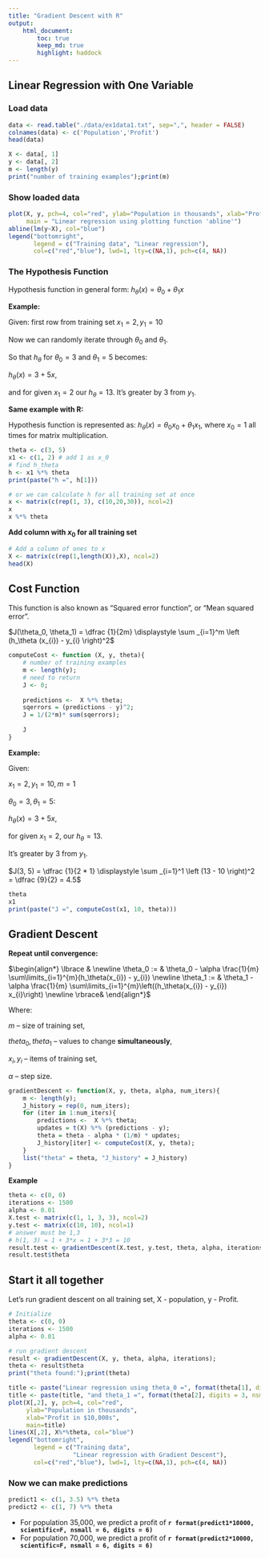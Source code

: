 ```yaml
---
title: "Gradient Descent with R"
output: 
    html_document:
        toc: true
        keep_md: true
        highlight: haddock
---
```



## Linear Regression with One Variable


### Load data


```r
data <- read.table("./data/ex1data1.txt", sep=",", header = FALSE)
colnames(data) <- c('Population','Profit')
head(data)

X <- data[, 1]
y <- data[, 2]
m <- length(y)
print("number of training examples");print(m)
```


### Show loaded data

```r
plot(X, y, pch=4, col="red", ylab="Population in thousands", xlab="Profit in $10,000s",
     main = "Linear regression using plotting function 'abline'")
abline(lm(y~X), col="blue")
legend("bottomright", 
       legend = c("Training data", "Linear regression"), 
       col=c("red","blue"), lwd=1, lty=c(NA,1), pch=c(4, NA))
```


### The Hypothesis Function

Hypothesis function in general form: $h_\theta(x) = \theta_0 + \theta_1 x$

**Example:**

Given: first row from training set $x_1 = 2, y_1 = 10$

Now we can randomly iterate through $\theta_0$ and $\theta_1$.

So that $h_\theta$ for $\theta_0=3$ and $\theta_1=5$ becomes:

$h_\theta(x) = 3 + 5 x,$

and for given $x_1 = 2$ our $h_\theta = 13$. It's greater by 3 from $y_1$.

**Same example with R:**

Hypothesis function is represented as: $h_\theta(x) = \theta_0 x_0 + \theta_1 x_1$, where $x_0 = 1$ all times for matrix multiplication.

```r
theta <- c(3, 5)
x1 <- c(1, 2) # add 1 as x_0
# find h_theta
h <- x1 %*% theta 
print(paste("h =", h[1]))

# or we can calculate h for all training set at once
x <- matrix(c(rep(1, 3), c(10,20,30)), ncol=2)
x
x %*% theta
```

**Add column with $x_0$ for all training set**

```r
# Add a column of ones to x
X <- matrix(c(rep(1,length(X)),X), ncol=2)
head(X)
```

## Cost Function

This function is also known as "Squared error function", or "Mean squared error".

$J(\theta_0, \theta_1) = \dfrac {1}{2m} \displaystyle \sum _{i=1}^m \left (h_\theta (x_{i}) - y_{i} \right)^2$


```r
computeCost <- function (X, y, theta){
    # number of training examples
    m <- length(y);
    # need to return
    J <- 0;
    
    predictions <-  X %*% theta;
    sqerrors = (predictions - y)^2;
    J = 1/(2*m)* sum(sqerrors);
    
    J
}
```

**Example:**

Given:

$x_1 = 2, y_1 = 10, m = 1$

$\theta_0=3, \theta_1=5$:

$h_\theta(x) = 3 + 5 x,$

for given $x_1 = 2$, our $h_\theta = 13$. 

It's greater by 3 from $y_1$.


$J(3, 5) = \dfrac {1}{2 * 1} \displaystyle \sum _{i=1}^1 \left (13 - 10 \right)^2 = \dfrac {9}{2} = 4.5$

```r
theta
x1
print(paste("J =", computeCost(x1, 10, theta)))
```

## Gradient Descent

**Repeat until convergence:** 

$\begin{align*}
\lbrace & \newline 
\theta_0 := & \theta_0 - \alpha \frac{1}{m} \sum\limits_{i=1}^{m}(h_\theta(x_{i}) - y_{i}) \newline
\theta_1 := & \theta_1 - \alpha \frac{1}{m} \sum\limits_{i=1}^{m}\left((h_\theta(x_{i}) - y_{i}) x_{i}\right) \newline
\rbrace&
\end{align*}$

Where:

$m$ – size of training set,

$theta_0, theta_1$ – values to change **simultaneously**,

$x_i, y_i$ – items of training set,

$\alpha$ – step size.

```r
gradientDescent <- function(X, y, theta, alpha, num_iters){
    m <- length(y);  
    J_history = rep(0, num_iters);
    for (iter in 1:num_iters){
        predictions <-  X %*% theta;
        updates = t(X) %*% (predictions - y);
        theta = theta - alpha * (1/m) * updates;
        J_history[iter] <- computeCost(X, y, theta);
    }
    list("theta" = theta, "J_history" = J_history)  
}

```

**Example**

```r
theta <- c(0, 0)
iterations <- 1500
alpha <- 0.01
X.test <- matrix(c(1, 1, 3, 3), ncol=2)
y.test <- matrix(c(10, 10), ncol=1)
# answer must be 1,3
# h(1, 3) = 1 + 3*x = 1 + 3*3 = 10
result.test <- gradientDescent(X.test, y.test, theta, alpha, iterations)
result.test$theta
```


## Start it all together

Let's run gradient descent on all training set, X - population, y - Profit.


```r
# Initialize 
theta <- c(0, 0)
iterations <- 1500
alpha <- 0.01

# run gradient descent
result <- gradientDescent(X, y, theta, alpha, iterations);
theta <- result$theta
print("theta found:");print(theta)
```

```r
title <- paste("Linear regression using theta_0 =", format(theta[1], digits = 3, nsmall=3))
title <- paste(title, "and theta_1 =", format(theta[2], digits = 3, nsmall=3))
plot(X[,2], y, pch=4, col="red", 
     ylab="Population in thousands", 
     xlab="Profit in $10,000s", 
     main=title)
lines(X[,2], X%*%theta, col="blue")
legend("bottomright", 
       legend = c("Training data", 
                  "Linear regression with Gradient Descent"), 
       col=c("red","blue"), lwd=1, lty=c(NA,1), pch=c(4, NA))

```

### Now we can make predictions

```r
predict1 <- c(1, 3.5) %*% theta
predict2 <- c(1, 7) %*% theta
```

* For population 35,000, we predict a profit of __`r format(predict1*10000, scientific=F, nsmall = 6, digits = 6)`__
* For population 70,000, we predict a profit of __`r format(predict2*10000,  scientific=F, nsmall = 6, digits = 6)`__